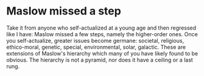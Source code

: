 # Maslow missed a step

Take it from anyone who self-actualized at a young age and then regressed like I have: Maslow missed a few steps, namely the higher-order ones. Once you self-actualize, greater issues become germane: societal, religious, ethico-moral, genetic, special, environmental, solar, galactic. These are extensions of Maslow's hierarchy which many of you have likely found to be obvious. The hierarchy is not a pyramid, nor does it have a ceiling or a last rung.